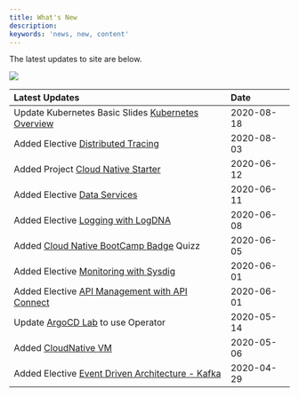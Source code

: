 ```yaml
---
title: What's New
description: 
keywords: 'news, new, content'
---
```


<PageDescription>

The latest updates to site are below.

</PageDescription>

![](images/bullhorn-thumbnail.jpg)

| Latest Updates  | Date         |
| :-------------- | :----------- |
| Update Kubernetes Basic Slides [Kubernetes Overview](../lectures/kube-overview) | 2020-08-18 |
| Added Elective [Distributed Tracing](../electives/dist-trace) | 2020-08-03 |
| Added Project [Cloud Native Starter](../projects/project-cn-starter) | 2020-06-12 |
| Added Elective [Data Services](../electives/data-services) | 2020-06-11 |
| Added Elective [Logging with LogDNA](../electives/logging) | 2020-06-08 |
| Added [Cloud Native BootCamp Badge](../course-overview/#test-your-knowledge) Quizz | 2020-06-05 |
| Added Elective [Monitoring with Sysdig](../electives/monitoring) | 2020-06-01 |
| Added Elective [API Management with API Connect](../electives/api-connect) | 2020-06-01 |
| Update [ ArgoCD Lab](../projects/continuous-deployment/activities) to use Operator | 2020-05-14 |
| Added [CloudNative VM](../prerequisites/#cloud-native-vm)| 2020-05-06 |
| Added Elective [Event Driven Architecture - Kafka](../electives/eda) | 2020-04-29 |
